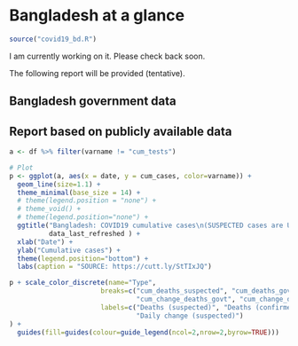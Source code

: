 
# Bangladesh at a glance {#bangladesh}

```r
source("covid19_bd.R")
```

I am currently working on it. Please check back soon. 

The following report will be provided (tentative).


## Bangladesh government data

## Report based on publicly available data

```r
a <- df %>% filter(varname != "cum_tests")

# Plot
p <- ggplot(a, aes(x = date, y = cum_cases, color=varname)) +
  geom_line(size=1.1) +
  theme_minimal(base_size = 14) +
  # theme(legend.position = "none") +
  # theme_void() +
  # theme(legend.position="none") +
  ggtitle("Bangladesh: COVID19 cumulative cases\n(SUSPECTED cases are UNOFFICIAL)",
          data_last_refreshed ) +
  xlab("Date") +
  ylab("Cumulative cases") +
  theme(legend.position="bottom") +
  labs(caption = "SOURCE: https://cutt.ly/StTIxJQ")

p + scale_color_discrete(name="Type",
                       breaks=c("cum_deaths_suspected", "cum_deaths_govt",
                                "cum_change_deaths_govt", "cum_change_deaths_susp"),
                       labels=c("Deaths (suspected)", "Deaths (confirmed)", "Daily change (confirmed)",
                                "Daily change (suspected)")
) +
  guides(fill=guides(colour=guide_legend(ncol=2,nrow=2,byrow=TRUE)))

```
